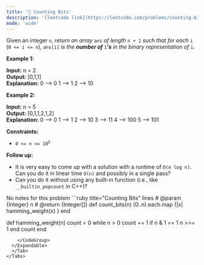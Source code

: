 ```yaml
---
title: '🧩 Counting Bits'
description: '[leetcode link](https://leetcode.com/problems/counting-bits/description/)'
mode: 'wide'
---
```

<Tabs>
  <Tab title="Question" icon="circle-question" iconType="regular">
    <Card>
      <p>Given an integer <code>n</code>, return <em>an array </em><code>ans</code><em> of length </em><code>n + 1</code><em> such that for each </em><code>i</code><em> </em>(<code>0 &lt;= i &lt;= n</code>)<em>, </em><code>ans[i]</code><em> is the <strong>number of </strong></em><code>1</code><em><strong>&#39;s</strong> in the binary representation of </em><code>i</code>.</p>   <p><strong class="example">Example 1:</strong></p>   <strong>Input:</strong> n = 2 <br/> <strong>Output:</strong> [0,1,1] <br/> <strong>Explanation:</strong> 0 --&gt; 0 1 --&gt; 1 2 --&gt; 10   <p><strong class="example">Example 2:</strong></p>   <strong>Input:</strong> n = 5 <br/> <strong>Output:</strong> [0,1,1,2,1,2] <br/> <strong>Explanation:</strong> 0 --&gt; 0 1 --&gt; 1 2 --&gt; 10 3 --&gt; 11 4 --&gt; 100 5 --&gt; 101    <p><strong>Constraints:</strong></p>  <ul>  <li><code>0 &lt;= n &lt;= 10<sup>5</sup></code></li> </ul>   <p><strong>Follow up:</strong></p>  <ul>  <li>It is very easy to come up with a solution with a runtime of <code>O(n log n)</code>. Can you do it in linear time <code>O(n)</code> and possibly in a single pass?</li>  <li>Can you do it without using any built-in function (i.e., like <code>__builtin_popcount</code> in C++)?</li> </ul> 
    </Card>
  </Tab>
  <Tab title="Solution" icon="lightbulb" iconType="regular" >
    <Card>
      No notes for this problem
    </Card>
  <Expandable title="code">
    <CodeGroup dropdown>
```ruby title="Counting Bits" lines
# @param {Integer} n
# @return {Integer[]}
def count_bits(n)
  (0..n).each.map {|x| hamming_weight(x) } 
end

def hamming_weight(n)
  count = 0
  while n > 0
    count += 1 if n & 1 == 1
    n >>= 1
  end
  count
end
```
    </CodeGroup>
  </Expandable>
  </Tab>
</Tabs>